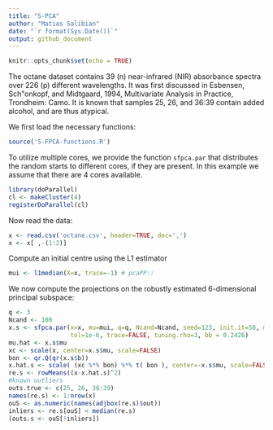 ```yaml
---
title: "S-PCA"
author: "Matias Salibian"
date: "`r format(Sys.Date())`"
output: github_document
---
```


```r
knitr::opts_chunk$set(echo = TRUE)
```

The octane dataset contains 39 (n)
near-infrared (NIR) absorbance spectra over 226 (p)
different wavelengths. It was 
first discussed in
Esbensen, Sch\"onkopf, and Midtgaard, 1994, 
Multivariate Analysis in Practice, Trondheim: Camo. 
It is known that 
samples 25, 26, and 36:39 contain added alcohol,
and are thus atypical. 

We first load the necessary functions:
```r
source('S-FPCA-functions.R')
```
To utilize multiple cores, we provide the function
`sfpca.par` that distributes the
random starts to different cores, if they are
present. In this example we assume that 
there are 4 cores available. 
```r
library(doParallel)
cl <- makeCluster(4)
registerDoParallel(cl)
```
Now read the data:
```r
x <- read.csv('octane.csv', header=TRUE, dec=',')
x <- x[ ,-(1:2)]
```
Compute an initial centre using the L1 estimator
```r
mui <- l1median(X=x, trace=-1) # pcaPP::
```
We now compute the projections on the 
robustly estimated 6-dimensional
principal subspace:
```r
q <- 3
Ncand <- 100
x.s <- sfpca.par(x=x, mu=mui, q=q, Ncand=Ncand, seed=123, init.it=50, max.it=500, 
                 tol=1e-6, trace=FALSE, tuning.rho=3, bb = 0.2426) 
mu.hat <- x.s$mu
xc <- scale(x, center=x.s$mu, scale=FALSE)
bon <- qr.Q(qr(x.s$b))
x.hat.s <- scale( (xc %*% bon) %*% t( bon ), center=-x.s$mu, scale=FALSE)
re.s <- rowMeans((x-x.hat.s)^2)
#known outliers
outs.true <- c(25, 26, 36:39)
names(re.s) <- 1:nrow(x)
ouS <- as.numeric(names(adjbox(re.s)$out))
inliers <- re.s[ouS] < median(re.s)
(outs.s <- ouS[!inliers])
```
